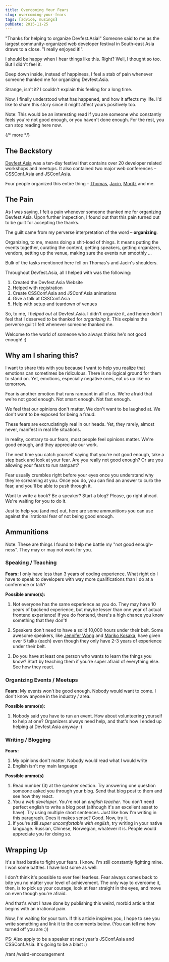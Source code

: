 ```yaml
---
title: Overcoming Your Fears
slug: overcoming-your-fears
tags: [advice, musings]
pubDate: 2015-11-25
---
```


"Thanks for helping to organize Devfest.Asia!" Someone said to me as the largest community-organized web developer festival in South-east Asia draws to a close. "I really enjoyed it!".

I should be happy when I hear things like this. Right? Well, I thought so too. But I didn't feel it.

Deep down inside, instead of happiness, I feel a stab of pain whenever someone thanked me for organizing Devfest.Asia.

Strange, isn't it? I couldn't explain this feeling for a long time.

Now, I finally understood what has happened, and how it affects my life. I'd like to share this story since it might affect yours positively too.

Note: This would be an interesting read if you are someone who constantly feels you're not good enough, or you haven't done enough. For the rest, you can stop reading here now.

{/* more */}

## The Backstory

[Devfest.Asia](http://2015.devfest.asia) was a ten-day festival that contains over 20 developer related workshops and meetups. It also contained two major web conferences – [CSSConf.Asia](http://2015.cssconf.asia) and [JSConf.Asia](http://2015.jsconf.asia).

Four people organized this entire thing – [Thomas](https://twitter.com/serrynaimo), [Jacin](https://twitter.com/jacinsofialeew), [Moritz](https://twitter.com/iammoritz) and me.

## The Pain

As I was saying, I felt a pain whenever someone thanked me for organizing Devfest.Asia. Upon further inspection, I found out that this pain turned out to be guilt for accepting the thanks.

The guilt came from my perverse interpretation of the word – **organizing**.

Organizing, to me, means doing a shit-load of things. It means putting the events together, curating the content, getting speakers, getting organizers, vendors, setting up the venue, making sure the events run smoothly ...

Bulk of the tasks mentioned here fell on Thomas's and Jacin's shoulders.

Throughout Devfest.Asia, all I helped with was the following:

1. Created the Devfest.Asia Website
2. Helped with registration
3. Create CSSConf.Asia and JSConf.Asia animations
4. Give a talk at CSSConf.Asia
5. Help with setup and teardown of venues

So, to me, I _helped out_ at Devfest.Asia. I didn't organize it, and hence didn't feel that I deserved to be thanked for _organizing_ it. This explains the perverse guilt I felt whenever someone thanked me.

Welcome to the world of someone who always thinks he's not good enough! :)

## Why am I sharing this?

I want to share this with you because I want to help you realize that emotions can sometimes be ridiculous. There is no logical ground for them to stand on. Yet, emotions, especially negative ones, eat us up like no tomorrow.

Fear is another emotion that runs rampant in all of us. We're afraid that we're not good enough. Not smart enough. Not fast enough.

We feel that our opinions don't matter. We don't want to be laughed at. We don't want to be exposed for being a fraud.

These fears are excruciatingly real in our heads. Yet, they rarely, almost never, manifest in real life situations.

In reality, contrary to our fears, most people feel opinions matter. We're good enough, and they appreciate our work.

The next time you catch yourself saying that you're not good enough, take a step back and look at your fear. Are you really not good enough? Or are you allowing your fears to run rampant?

Fear usually crumbles right before your eyes once you understand why they're screaming at you. Once you do, you can find an answer to curb the fear, and you'll be able to push through it.

Want to write a book? Be a speaker? Start a blog? Please, go right ahead. We're waiting for you to do it.

Just to help you (and me) out, here are some ammunitions you can use against the irrational fear of not being good enough.

## Ammunitions

Note: These are things I found to help me battle my "not good enough-ness". They may or may not work for you.

### Speaking / Teaching

**Fears:** I only have less than 3 years of coding experience. What right do I have to speak to developers with way more qualifications than I do at a conference or talk?

**Possible ammo(s):**

1. Not everyone has the same experience as you do. They may have 10 years of backend experience, but maybe lesser than one year of actual frontend experience! If you do frontend, there's a high chance you know something that they don't!

2. Speakers don't need to have a solid 10,000 hours under their belt. Some awesome speakers, like [Jennifer Wong](https://twitter.com/mybluewristband) and [Mariko Kosaka](https://twitter.com/kosamari), have given over 5 talks (each) even though they only have 2-3 years of experience under their belt.

3. Do you have at least one person who wants to learn the things you know? Start by teaching them if you're super afraid of everything else. See how they react.

### Organizing Events / Meetups

**Fears:** My events won't be good enough. Nobody would want to come. I don't know anyone in the industry / area.

**Possible ammo(s):**

1. Nobody said you have to run an event. How about volunteering yourself to help at one? Organizers always need help, and that's how I ended up helping at Devfest.Asia anyway :)

### Writing / Blogging

**Fears:**

1. My opinions don't matter. Nobody would read what I would write
2. English isn't my main language

**Possible ammo(s)**

1. Read number (3) at the speaker section. Try answering one question someone asked you through your blog. Send that blog post to them and see how they react.
2. You a _web developer_. You're not an _english teacher_. You don't need perfect english to write a blog post (although it's an excellent asset to have). Try using multiple short sentences. Just like how I'm writing in this paragraph. Does it makes sense? Good. Now, try it.
3. If you're still _super uncomfortable with english_, try writing in your native language. Russian, Chinese, Norwegian, whatever it is. People would appreciate you for doing so.

## Wrapping Up

It's a hard battle to fight your fears. I know. I'm still constantly fighting mine. I won some battles. I have lost some as well.

I don't think it's possible to ever feel fearless. Fear always comes back to bite you no matter your level of achievement. The only way to overcome it, then, is to pick up your courage, look at fear straight in the eyes, and move on even though you're afraid.

And that's what I have done by publishing this weird, morbid article that begins with an irrational pain.

Now, I'm waiting for your turn. If this article inspires you, I hope to see you write something and link it to the comments below. (You can tell me how turned off you are :))

PS: Also apply to be a speaker at next year's JSConf.Asia and CSSConf.Asia. It's going to be a blast :)

/rant /weird-encouragement
